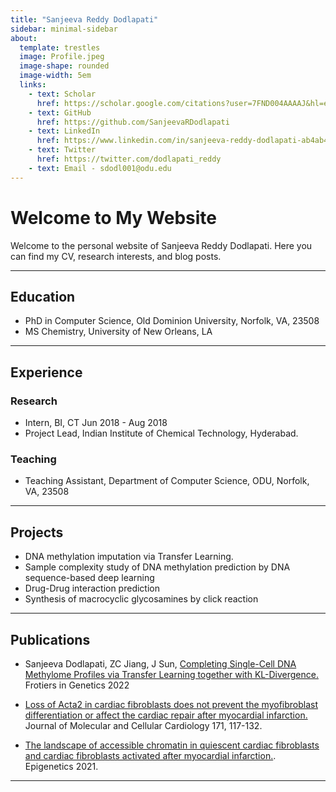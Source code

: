 ```yaml
---
title: "Sanjeeva Reddy Dodlapati"
sidebar: minimal-sidebar
about:
  template: trestles
  image: Profile.jpeg
  image-shape: rounded
  image-width: 5em
  links:
    - text: Scholar
      href: https://scholar.google.com/citations?user=7FND004AAAAJ&hl=en&authuser=1
    - text: GitHub
      href: https://github.com/SanjeevaRDodlapati
    - text: LinkedIn
      href: https://www.linkedin.com/in/sanjeeva-reddy-dodlapati-ab4ab490/
    - text: Twitter
      href: https://twitter.com/dodlapati_reddy
    - text: Email - sdodl001@odu.edu
---
```


# Welcome to My Website

Welcome to the personal website of Sanjeeva Reddy Dodlapati. Here you can find my CV, research interests, and blog posts.




------------------------------------------------------------------------

## Education

-   PhD in Computer Science, Old Dominion University, Norfolk, VA, 23508
-   MS Chemistry, University of New Orleans, LA

------------------------------------------------------------------------

## Experience

### Research

-   Intern, BI, CT Jun 2018 - Aug 2018
-   Project Lead, Indian Institute of Chemical Technology, Hyderabad.

### Teaching

-   Teaching Assistant, Department of Computer Science, ODU, Norfolk, VA, 23508

------------------------------------------------------------------------

## Projects

-   DNA methylation imputation via Transfer Learning.
-   Sample complexity study of DNA methylation prediction by DNA sequence-based deep learning
-   Drug-Drug interaction prediction
-   Synthesis of macrocyclic glycosamines by click reaction

------------------------------------------------------------------------

## Publications

-   Sanjeeva Dodlapati, ZC Jiang, J Sun, [Completing Single-Cell DNA Methylome Profiles via Transfer Learning together with KL-Divergence.](https://www.frontiersin.org/articles/10.3389/fgene.2022.910439/full) Frotiers in Genetics 2022

-   [Loss of Acta2 in cardiac fibroblasts does not prevent the myofibroblast differentiation or affect the cardiac repair after myocardial infarction.](https://doi.org/10.1016/j.yjmcc.2022.08.003) Journal of Molecular and Cellular Cardiology 171, 117-132.

-   [The landscape of accessible chromatin in quiescent cardiac fibroblasts and cardiac fibroblasts activated after myocardial infarction.](https://doi.org/10.1080/15592294.2021.1982158). Epigenetics 2021.

------------------------------------------------------------------------
